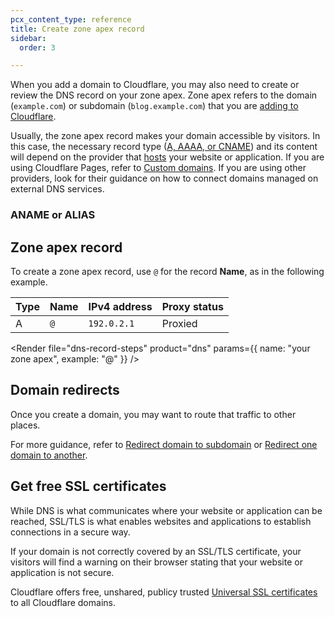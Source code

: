 ```yaml
---
pcx_content_type: reference
title: Create zone apex record
sidebar:
  order: 3

---
```



When you add a domain to Cloudflare, you may also need to create or review the DNS record on your zone apex. Zone apex refers to the domain (`example.com`) or subdomain (`blog.example.com`) that you are [adding to Cloudflare](/dns/concepts/#zone).

Usually, the zone apex record makes your domain accessible by visitors. In this case, the necessary record type ([A, AAAA, or CNAME](/dns/manage-dns-records/reference/dns-record-types/#ip-address-resolution)) and its content will depend on the provider that [hosts](/fundamentals/manage-domains/#host-your-domain) your website or application. If you are using Cloudflare Pages, refer to [Custom domains](/pages/configuration/custom-domains/). If you are using other providers, look for their guidance on how to connect domains managed on external DNS services.

### ANAME or ALIAS

<Render file="aname-alias-callout" />

## Zone apex record

To create a zone apex record, use `@` for the record **Name**, as in the following example.

<Example>

| Type | Name | IPv4 address | Proxy status |
| ---- | ---- | ------------ | ------------ |
| A    | `@`  | `192.0.2.1`  | Proxied      |

</Example>

<Render file="dns-record-steps" product="dns" params={{
    name: "your zone apex",
		example: "@"
}} />

## Domain redirects

Once you create a domain, you may want to route that traffic to other places.

For more guidance, refer to [Redirect domain to subdomain](/fundamentals/manage-domains/manage-subdomains/#redirect-the-apex-domain-to-a-subdomain) or [Redirect one domain to another](/fundamentals/manage-domains/redirect-domain/).

## Get free SSL certificates

While DNS is what communicates where your website or application can be reached, SSL/TLS is what enables websites and applications to establish connections in a secure way.

If your domain is not correctly covered by an SSL/TLS certificate, your visitors will find a warning on their browser stating that your website or application is not secure.

Cloudflare offers free, unshared, publicy trusted [Universal SSL certificates](/ssl/edge-certificates/universal-ssl/) to all Cloudflare domains.
